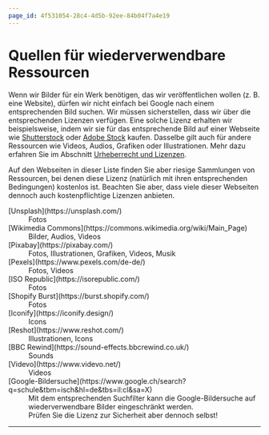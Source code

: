 ```yaml
---
page_id: 4f531054-28c4-4d5b-92ee-84b04f7a4e19
---
```



# Quellen für wiederverwendbare Ressourcen
Wenn wir Bilder für ein Werk benötigen, das wir veröffentlichen wollen (z. B. eine Website), dürfen wir nicht einfach bei Google nach einem entsprechenden Bild suchen. Wir müssen sicherstellen, dass wir über die entsprechenden Lizenzen verfügen. Eine solche Lizenz erhalten wir beispielsweise, indem wir sie für das entsprechende Bild auf einer Webseite wie [Shutterstock](https://www.shutterstock.com/de/) oder [Adobe Stock](https://stock.adobe.com/ch_de/) kaufen. Dasselbe gilt auch für andere Ressourcen wie Videos, Audios, Grafiken oder Illustrationen. Mehr dazu erfahren Sie im Abschnitt [Urheberrecht und Lizenzen](Urheberrecht-und-Lizenzen).

Auf den Webseiten in dieser Liste finden Sie aber riesige Sammlungen von Ressourcen, bei denen diese Lizenz (natürlich mit ihren entsprechenden Bedingungen) kostenlos ist. Beachten Sie aber, dass viele dieser Webseiten dennoch auch kostenpflichtige Lizenzen anbieten.

<DefinitionList>
  <dt>[Unsplash](https://unsplash.com/) </dt>
  <dd>Fotos</dd>

  <dt>[Wikimedia Commons](https://commons.wikimedia.org/wiki/Main_Page) </dt>
  <dd>Bilder, Audios, Videos</dd>

  <dt>[Pixabay](https://pixabay.com/) </dt>
  <dd>Fotos, Illustrationen, Grafiken, Videos, Musik</dd>

  <dt>[Pexels](https://www.pexels.com/de-de/) </dt>
  <dd>Fotos, Videos</dd>

  <dt>[ISO Republic](https://isorepublic.com/) </dt>
  <dd>Fotos</dd>

  <dt>[Shopify Burst](https://burst.shopify.com/) </dt>
  <dd>Fotos</dd>

  <dt>[Iconify](https://iconify.design/) </dt>
  <dd>Icons</dd>

  <dt>[Reshot](https://www.reshot.com/) </dt>
  <dd>Illustrationen, Icons</dd>

  <dt>[BBC Rewind](https://sound-effects.bbcrewind.co.uk/) </dt>
  <dd>Sounds</dd>

  <dt>[Videvo](https://www.videvo.net/)</dt>
  <dd>Videos</dd>

  <dt>[Google-Bildersuche](https://www.google.ch/search?q=schule&tbm=isch&hl=de&tbs=il:cl&sa=X)</dt>
  <dd>Mit dem entsprechenden Suchfilter kann die Google-Bildersuche auf wiederverwendbare Bilder eingeschränkt werden.</dd>
  <dd>Prüfen Sie die Lizenz zur Sicherheit aber dennoch selbst!</dd>
</DefinitionList>

---
